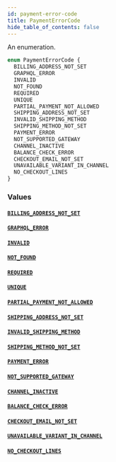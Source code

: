 ```yaml
---
id: payment-error-code
title: PaymentErrorCode
hide_table_of_contents: false
---
```


An enumeration.

```graphql
enum PaymentErrorCode {
  BILLING_ADDRESS_NOT_SET
  GRAPHQL_ERROR
  INVALID
  NOT_FOUND
  REQUIRED
  UNIQUE
  PARTIAL_PAYMENT_NOT_ALLOWED
  SHIPPING_ADDRESS_NOT_SET
  INVALID_SHIPPING_METHOD
  SHIPPING_METHOD_NOT_SET
  PAYMENT_ERROR
  NOT_SUPPORTED_GATEWAY
  CHANNEL_INACTIVE
  BALANCE_CHECK_ERROR
  CHECKOUT_EMAIL_NOT_SET
  UNAVAILABLE_VARIANT_IN_CHANNEL
  NO_CHECKOUT_LINES
}
```

### Values

#### [`BILLING_ADDRESS_NOT_SET`](#)

#### [`GRAPHQL_ERROR`](#)

#### [`INVALID`](#)

#### [`NOT_FOUND`](#)

#### [`REQUIRED`](#)

#### [`UNIQUE`](#)

#### [`PARTIAL_PAYMENT_NOT_ALLOWED`](#)

#### [`SHIPPING_ADDRESS_NOT_SET`](#)

#### [`INVALID_SHIPPING_METHOD`](#)

#### [`SHIPPING_METHOD_NOT_SET`](#)

#### [`PAYMENT_ERROR`](#)

#### [`NOT_SUPPORTED_GATEWAY`](#)

#### [`CHANNEL_INACTIVE`](#)

#### [`BALANCE_CHECK_ERROR`](#)

#### [`CHECKOUT_EMAIL_NOT_SET`](#)

#### [`UNAVAILABLE_VARIANT_IN_CHANNEL`](#)

#### [`NO_CHECKOUT_LINES`](#)
